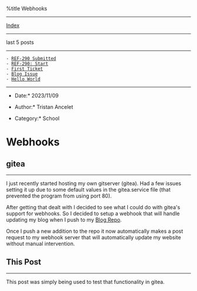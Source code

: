 %title Webhooks


---------------------------
[[index.wiki|Index]]
---------------------------

last 5 posts
---------------------------

 - [[1699558725-ref-290-submitted.wiki|REF-290 Submitted]]
 - [[1699375988-ref-209-start.wiki|REF-290: Start]]
 - [[1698642000-first-ticket.wiki|First Ticket]]
 - [[1693890000-blog-issue.wiki|Blog Issue]]
 - [[1693630800-hello-world.wiki|Hello World]]

---------------------------
*Date:* 2023/11/09

*Author:* Tristan Ancelet

*Category:* School

= Webhooks =
== gitea ==
-----------
I just recently started hosting my own gitserver (gitea). Had a few issues setting it up due to some default values in the gitea.service file (that prevented the program from using port 80).

After getting that dealt with I decided to see what I could do with gitea's support for webhooks. So I decided to setup a webhook that will handle updating my blog when I push to my [[https://git.arcanium.tech/tristan/blog-site|Blog Repo]]. 

Once I push a new addition to the repo it now automatically makes a post request to my webhook server that will automatically update my website without manual intervention.


== This Post ==
---------------
This post was simply being used to test that functionality in gitea. 


